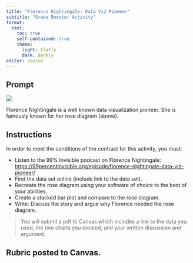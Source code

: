 ```yaml
---
title: "Florence Nightingale: Data Viz Pioneer"
subtitle: "Grade Booster Activity"
format: 
  html:
    toc: true
    self-contained: true
    theme:
      light: flatly
      dark: darkly
editor: source
---
```


## Prompt

![](https://99percentinvisible.org/app/uploads/2021/02/Diagram_of_the_causes_of_mortality_in_the_army_Wellcome_L0041105-728x474.jpg)

Florence Nightingale is a well known data visualization pioneer. She is famously known for her rose diagram (above).

## Instructions

In order to meet the conditions of the contract for this activity, you must:

+ Listen to the 99% Invisible podcast on Florence Nightingale: <https://99percentinvisible.org/episode/florence-nightingale-data-viz-pioneer/>
+ Find the data set online (include link to the data set).
+ Recreate the rose diagram using your software of choice to the best of your abilities.
+ Create a stacked bar plot and compare to the rose diagram.
+ Write: Discuss the story and argue why Florence needed the rose diagram.

> You will submit a pdf to Canvas which includes a link to the data you used, the two charts you created, and your written discussion and argument.

## Rubric posted to Canvas.
